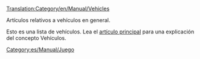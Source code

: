 [[Translation:Category/en/Manual/Vehicles]]


Artículos relativos a vehículos en general.

Esto es una lista de vehículos.
Lea el [[es/Manual/Vehículos|artículo principal]] para una explicación del concepto Vehículos.

[[Category:es/Manual/Juego]]